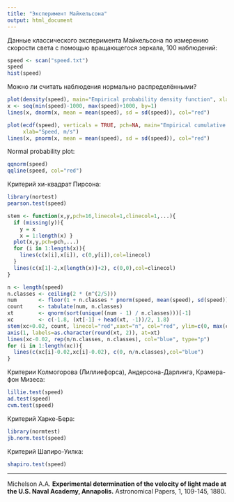 ```yaml
---
title: "Эксперимент Майкельсона"
output: html_document
---
```

Данные классического эксперимента Майкельсона по измерению скорости света с помощью вращающегося зеркала, 100 наблюдений:
```r
speed <- scan("speed.txt")
speed
hist(speed)
```

Можно ли считать наблюдения нормально распределёнными?

```r
plot(density(speed), main="Empirical probability density function", xlab="Speed, m/s")
x <- seq(min(speed)-1000, max(speed)+1000, by=1)
lines(x, dnorm(x, mean = mean(speed), sd = sd(speed)), col="red")

plot(ecdf(speed), verticals = TRUE, pch=NA, main="Empirical cumulative distribution function", 
     xlab="Speed, m/s")
lines(x, pnorm(x, mean = mean(speed), sd = sd(speed)), col="red")
```

Normal probability plot:
```r
qqnorm(speed)
qqline(speed, col="red")
```

Критерий хи-квадрат Пирсона:
```r
library(nortest)
pearson.test(speed)
```

```r
stem <- function(x,y,pch=16,linecol=1,clinecol=1,...){
  if (missing(y)){
    y = x
    x = 1:length(x) }
  plot(x,y,pch=pch,...)
  for (i in 1:length(x)){
    lines(c(x[i],x[i]), c(0,y[i]),col=linecol)
  }
  lines(c(x[1]-2,x[length(x)]+2), c(0,0),col=clinecol)
}

n <- length(speed)
n.classes <- ceiling(2 * (n^(2/5)))
num       <- floor(1 + n.classes * pnorm(speed, mean(speed), sd(speed)))
count     <- tabulate(num, n.classes)
xt        <- qnorm(sort(unique((num - 1) / n.classes)))[-1]
xc        <- c(-1.8, (xt[-1] + head(xt, -1))/2, 1.8)
stem(xc+0.02, count, linecol="red",xaxt="n", col="red", ylim=c(0, max(count)+1))
axis(1, labels=as.character(round(xt, 2)), at=xt)
lines(xc-0.02, rep(n/n.classes, n.classes), col="blue", type="p")
for (i in 1:length(xc)){
  lines(c(xc[i]-0.02,xc[i]-0.02), c(0, n/n.classes),col="blue")
}
```

Критерии Колмогорова (Лиллиефорса), Андерсона-Дарлинга, Крамера-фон Мизеса:
```r
lillie.test(speed)
ad.test(speed)
cvm.test(speed)
```

Критерий Харке-Бера:
```r
library(normtest)
jb.norm.test(speed)
```

Критерий Шапиро-Уилка:
```r
shapiro.test(speed)
```


**************
Michelson A.A. **Experimental determination of the velocity of light made at the U.S. Naval Academy, Annapolis.** Astronomical Papers, 1, 109-145, 1880.
